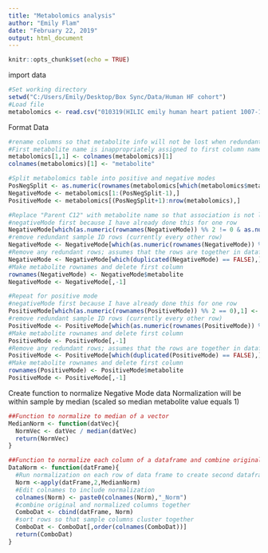 ---
title: "Metabolomics analysis"
author: "Emily Flam"
date: "February 22, 2019"
output: html_document
---

```{r setup, include=FALSE}
knitr::opts_chunk$set(echo = TRUE)
```

import data
```{R}
#Set working directory
setwd("C:/Users/Emily/Desktop/Box Sync/Data/Human HF cohort")
#Load file
metabolomics <- read.csv("010319(HILIC emily human heart patient 1007-1635).csv", header=TRUE, sep=",",quote="",na.strings="", comment.char="", stringsAsFactors = FALSE)
```

Format Data
```{R}
#rename columns so that metabolite info will not be lost when redundant sample label rows are removed
#First metabolite name is inappropriately assigned to first column name. Must move this metabolite manually before adjusting all others
metabolomics[1,1] <- colnames(metabolomics)[1]
colnames(metabolomics)[1] <- "metabolite"

#Split metabolomics table into positive and negative modes
PosNegSplit <- as.numeric(rownames(metabolomics[which(metabolomics$metabolite == 'positive mode'),]))
NegativeMode <- metabolomics[1:(PosNegSplit-1),]
PositiveMode <- metabolomics[(PosNegSplit+1):nrow(metabolomics),]

#Replace "Parent C12" with metabolite name so that association is not lost when redundant label rows are deleted
#negativeMode first because I have already done this for one row
NegativeMode[which(as.numeric(rownames(NegativeMode)) %% 2 != 0 & as.numeric(rownames(NegativeMode))>1),1] <-   NegativeMode[which(as.numeric(rownames(NegativeMode)) %% 2 == 0),1]
#remove redundant sample ID rows (currently every other row)
NegativeMode <- NegativeMode[which(as.numeric(rownames(NegativeMode)) %% 2 != 0),]
#Remove any redundant rows; assumes that the rows are together in dataframe
NegativeMode <- NegativeMode[which(duplicated(NegativeMode) == FALSE),]
#Make metabolite rownames and delete first column
rownames(NegativeMode) <- NegativeMode$metabolite
NegativeMode <- NegativeMode[,-1]

#Repeat for positive mode
#negativeMode first because I have already done this for one row
PositiveMode[which(as.numeric(rownames(PositiveMode)) %% 2 == 0),1] <-   PositiveMode[which(as.numeric(rownames(PositiveMode)) %% 2 != 0),1]
#remove redundant sample ID rows (currently every other row)
PositiveMode <- PositiveMode[which(as.numeric(rownames(PositiveMode)) %% 2 == 0),]
#Make metabolite rownames and delete first column
PositiveMode <- PositiveMode[,-1]
#Remove any redundant rows; assumes that the rows are together in dataframe
PositiveMode <- PositiveMode[which(duplicated(PositiveMode) == FALSE),]
#Make metabolite rownames and delete first column
rownames(PositiveMode) <- PositiveMode$metabolite
PositiveMode <- PositiveMode[,-1]

```

Create function to normalize Negative Mode data
Normalization will be within sample by median (scaled so median metabolite value equals 1)
```{R}

##Function to normalize to median of a vector
MedianNorm <- function(datVec){
  NormVec <- datVec / median(datVec)
  return(NormVec)
}

##Function to normalize each column of a dataframe and combine original and normalized columns into one dataframe 
DataNorm <- function(datFrame){
  #Run normalization on each row of data frame to create second dataframe
  Norm <-apply(datFrame,2,MedianNorm)
  #Edit colnames to include normalization
  colnames(Norm) <- paste0(colnames(Norm),"_Norm")
  #combine original and normalized columns together
  ComboDat <- cbind(datFrame, Norm)
  #sort rows so that sample columns cluster together
  ComboDat <- ComboDat[,order(colnames(ComboDat))]
  return(ComboDat)
}

```


